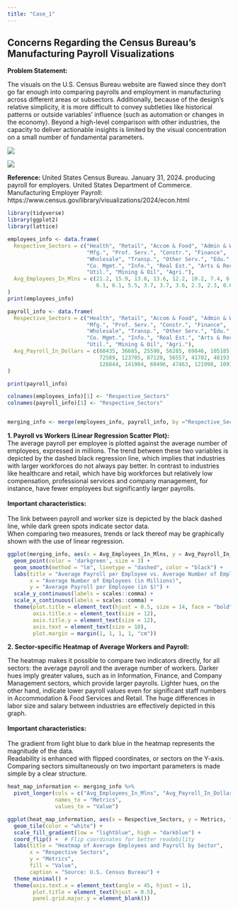 ---
title: "Case_1"
---

## Concerns Regarding the Census Bureau's Manufacturing Payroll Visualizations

**Problem Statement:**

The visuals on the U.S. Census Bureau website are flawed since they don't go far enough into comparing payrolls and employment in manufacturing across different areas or subsectors. Additionally, because of the design's relative simplicity, it is more difficult to convey subtleties like historical patterns or outside variables' influence (such as automation or changes in the economy). Beyond a high-level comparison with other industries, the capacity to deliver actionable insights is limited by the visual concentration on a small number of fundamental parameters.

![](A1.jpg)

![](A2.jpg)

**Reference:** United States Census Bureau. January 31, 2024. producing payroll for employers. United States Department of Commerce. Manufacturing Employer Payroll: https://www.census.gov/library/visualizations/2024/econ.html

```{r}
library(tidyverse)
library(ggplot2)
library(lattice)
```

```{r}
employees_info <- data.frame(
  Respective_Sectors = c("Health", "Retail", "Accom & Food", "Admin & Waste",
                         "Mfg.", "Prof. Serv.", "Constr.", "Finance",
                         "Wholesale", "Transp.", "Other Serv.", "Edu.",
                         "Co. Mgmt.", "Info.", "Real Est.", "Arts & Rec.",
                         "Util.", "Mining & Oil", "Agri."),
  Avg_Employees_In_Mlns = c(21.2, 15.9, 13.8, 13.6, 12.2, 10.2, 7.4, 6.8,
                            6.1, 6.1, 5.5, 3.7, 3.7, 3.6, 2.3, 2.3, 0.6, 0.5, 0.2)
)  
print(employees_info)
```

```{r}
payroll_info <- data.frame(
  Respective_Sectors = c("Health", "Retail", "Accom & Food", "Admin & Waste",
                         "Mfg.", "Prof. Serv.", "Constr.", "Finance",
                         "Wholesale", "Transp.", "Other Serv.", "Edu.",
                         "Co. Mgmt.", "Info.", "Real Est.", "Arts & Rec.",
                         "Util.", "Mining & Oil", "Agri."),
  Avg_Payroll_In_Dollars = c(60435, 36685, 25598, 56285, 69846, 105185,
                             72589, 123705, 87120, 56557, 41702, 48193,
                             126844, 141904, 69496, 47463, 121998, 109364, 52905)
)

print(payroll_info)
```

```{r}
colnames(employees_info)[1] <- "Respective_Sectors" 
colnames(payroll_info)[1] <- "Respective_Sectors"  


merging_info <- merge(employees_info, payroll_info, by ="Respective_Sectors")
```

**1. Payroll vs Workers (Linear Regression Scatter Plot):**\
The average payroll per employee is plotted against the average number of employees, expressed in millions. The trend between these two variables is depicted by the dashed black regression line, which implies that industries with larger workforces do not always pay better. In contrast to industries like healthcare and retail, which have big workforces but relatively low compensation, professional services and company management, for instance, have fewer employees but significantly larger payrolls.\
\
**Important characteristics:**\
\
The link between payroll and worker size is depicted by the black dashed line, while dark green spots indicate sector data.\
When comparing two measures, trends or lack thereof may be graphically shown with the use of linear regression.

```{r}
ggplot(merging_info, aes(x = Avg_Employees_In_Mlns, y = Avg_Payroll_In_Dollars)) +
  geom_point(color = 'darkgreen', size = 3) +
  geom_smooth(method = "lm", linetype = "dashed", color = "black") +
  labs(title = "Average Payroll per Employee vs. Average Number of Employees",
       x = "Average Number of Employees (in Millions)",
       y = "Average Payroll per Employee (in $)") +
  scale_y_continuous(labels = scales::comma) +  
  scale_x_continuous(labels = scales::comma) +  
  theme(plot.title = element_text(hjust = 0.5, size = 14, face = "bold"),
        axis.title.x = element_text(size = 12),
        axis.title.y = element_text(size = 12),
        axis.text = element_text(size = 10),
        plot.margin = margin(1, 1, 1, 1, "cm"))
```

**2. Sector-specific Heatmap of Average Workers and Payroll:**

The heatmap makes it possible to compare two indicators directly, for all sectors: the average payroll and the average number of workers. Darker hues imply greater values, such as in Information, Finance, and Company Management sectors, which provide larger payrolls. Lighter hues, on the other hand, indicate lower payroll values even for significant staff numbers in Accommodation & Food Services and Retail. The huge differences in labor size and salary between industries are effectively depicted in this graph.\
\
**Important characteristics:**\
\
The gradient from light blue to dark blue in the heatmap represents the magnitude of the data.\
Readability is enhanced with flipped coordinates, or sectors on the Y-axis.\
Comparing sectors simultaneously on two important parameters is made simple by a clear structure.

```{r}
heat_map_information <- merging_info %>%
  pivot_longer(cols = c("Avg_Employees_In_Mlns", "Avg_Payroll_In_Dollars"),
               names_to = "Metrics",
               values_to = "Value")

ggplot(heat_map_information, aes(x = Respective_Sectors, y = Metrics, fill = Value)) +
  geom_tile(color = "white") +
  scale_fill_gradient(low = "lightblue", high = "darkblue") +
  coord_flip() +  # Flip coordinates for better readability
  labs(title = "Heatmap of Average Employees and Payroll by Sector",
       x = "Respective Sectors",
       y = "Metrics",
       fill = "Value",
       caption = "Source: U.S. Census Bureau") +
  theme_minimal() +
  theme(axis.text.x = element_text(angle = 45, hjust = 1),
        plot.title = element_text(hjust = 0.5),
        panel.grid.major.y = element_blank())
```
